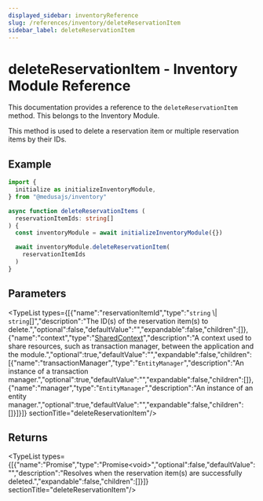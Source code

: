 ```yaml
---
displayed_sidebar: inventoryReference
slug: /references/inventory/deleteReservationItem
sidebar_label: deleteReservationItem
---
```



# deleteReservationItem - Inventory Module Reference

This documentation provides a reference to the `deleteReservationItem` method. This belongs to the Inventory Module.

This method is used to delete a reservation item or multiple reservation items by their IDs.

## Example

```ts
import {
  initialize as initializeInventoryModule,
} from "@medusajs/inventory"

async function deleteReservationItems (
  reservationItemIds: string[]
) {
  const inventoryModule = await initializeInventoryModule({})

  await inventoryModule.deleteReservationItem(
    reservationItemIds
  )
}
```

## Parameters

<TypeList types={[{"name":"reservationItemId","type":"`string` \\| `string`[]","description":"The ID(s) of the reservation item(s) to delete.","optional":false,"defaultValue":"","expandable":false,"children":[]},{"name":"context","type":"[SharedContext](../../interfaces/inventory.SharedContext.mdx)","description":"A context used to share resources, such as transaction manager, between the application and the module.","optional":true,"defaultValue":"","expandable":false,"children":[{"name":"transactionManager","type":"`EntityManager`","description":"An instance of a transaction manager.","optional":true,"defaultValue":"","expandable":false,"children":[]},{"name":"manager","type":"`EntityManager`","description":"An instance of an entity manager.","optional":true,"defaultValue":"","expandable":false,"children":[]}]}]}  sectionTitle="deleteReservationItem"/>

## Returns

<TypeList types={[{"name":"Promise","type":"Promise&#60;void&#62;","optional":false,"defaultValue":"","description":"Resolves when the reservation item(s) are successfully deleted.","expandable":false,"children":[]}]}  sectionTitle="deleteReservationItem"/>
